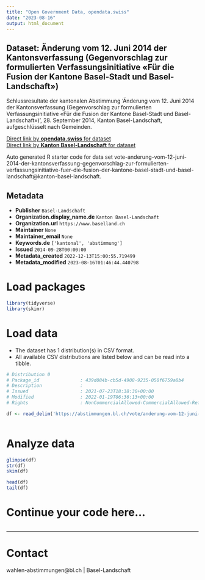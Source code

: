 ```yaml
---
title: "Open Government Data, opendata.swiss"
date: "2023-08-16"
output: html_document
---
```


## Dataset: Änderung vom 12. Juni 2014 der Kantonsverfassung (Gegenvorschlag zur formulierten Verfassungsinitiative «Für die Fusion der Kantone Basel-Stadt und Basel-Landschaft»)

Schlussresultate der kantonalen Abstimmung 'Änderung vom 12. Juni 2014 der Kantonsverfassung (Gegenvorschlag zur formulierten Verfassungsinitiative «Für die Fusion der Kantone Basel-Stadt und Basel-Landschaft»)', 28. September 2014, Kanton Basel-Landschaft, aufgeschlüsselt nach Gemeinden.

[Direct link by **opendata.swiss** for dataset](https://opendata.swiss/de/dataset/anderung-vom-12-juni-2014-der-kantonsverfassung-gegenvorschlag-zur-formulierten-verfassungsinit)<br>
[Direct link by **Kanton Basel-Landschaft** for dataset](https://abstimmungen.bl.ch/vote/anderung-vom-12-juni-2014-der-kantonsverfassung-gegenvorschlag-zur-formulierten-verfassungsinitiative-fuer-die-fusion-der-kantone-basel-stadt-und-basel-landschaft/data)

Auto generated R starter code for data set vote-anderung-vom-12-juni-2014-der-kantonsverfassung-gegenvorschlag-zur-formulierten-verfassungsinitiative-fuer-die-fusion-der-kantone-basel-stadt-und-basel-landschaft@kanton-basel-landschaft.

## Metadata

- **Publisher** `Basel-Landschaft`
- **Organization.display_name.de** `Kanton Basel-Landschaft`
- **Organization.url** `https://www.baselland.ch`
- **Maintainer** `None`
- **Maintainer_email** `None`
- **Keywords.de** `['kantonal', 'abstimmung']`
- **Issued** `2014-09-28T00:00:00`
- **Metadata_created** `2022-12-13T15:00:55.719499`
- **Metadata_modified** `2023-08-16T01:46:44.440798`


# Load packages

```r

library(tidyverse)
library(skimr)

```

# Load data

-   The dataset has 1 distribution(s) in CSV format.
-   All available CSV distributions are listed below and can be read into a tibble.

```r

# Distribution 0
# Package_id               : 439d084b-cb5d-4908-9235-050f6759a8b4
# Description              : 
# Issued                   : 2021-07-23T18:38:30+00:00
# Modified                 : 2022-01-19T06:36:13+00:00
# Rights                   : NonCommercialAllowed-CommercialAllowed-ReferenceRequired

df <- read_delim('https://abstimmungen.bl.ch/vote/anderung-vom-12-juni-2014-der-kantonsverfassung-gegenvorschlag-zur-formulierten-verfassungsinitiative-fuer-die-fusion-der-kantone-basel-stadt-und-basel-landschaft/data-csv')



```

# Analyze data

```r

glimpse(df)
str(df)
skim(df)

head(df)
tail(df)

```

# Continue your code here...

```r

```

------------------------------------------------------------------------

# Contact

wahlen-abstimmungen@bl.ch | Basel-Landschaft
